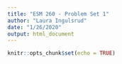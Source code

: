 ```yaml
---
title: "ESM 260 - Problem Set 1"
author: "Laura Ingulsrud"
date: "1/26/2020"
output: html_document
---
```


```r
knitr::opts_chunk$set(echo = TRUE)
```
